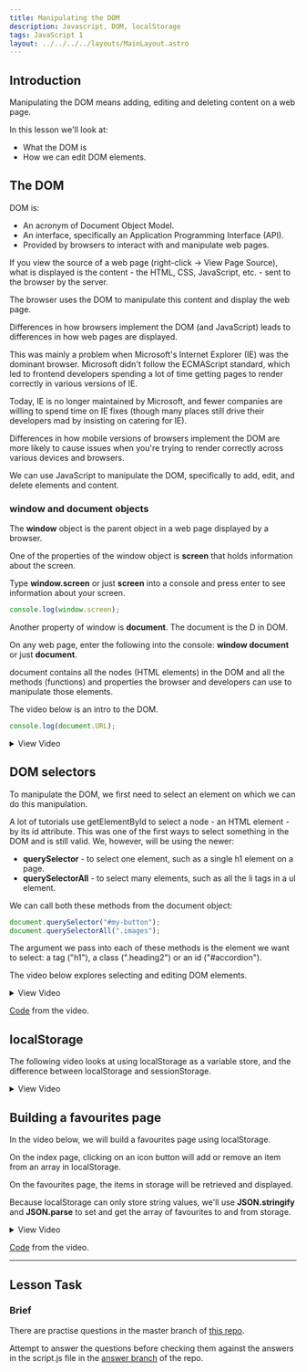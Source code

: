 ```yaml
---
title: Manipulating the DOM
description: Javascript, DOM, localStorage
tags: JavaScript 1
layout: ../../../../layouts/MainLayout.astro
---
```


## Introduction

Manipulating the DOM means adding, editing and deleting content on a web page.

In this lesson we'll look at:

- What the DOM is
- How we can edit DOM elements.

## The DOM

DOM is:

- An acronym of Document Object Model.
- An interface, specifically an Application Programming Interface (API).
- Provided by browsers to interact with and manipulate web pages.

If you view the source of a web page (right-click -> View Page Source), what is displayed is the content - the HTML, CSS, JavaScript, etc. - sent to the browser by the server.

The browser uses the DOM to manipulate this content and display the web page.

Differences in how browsers implement the DOM (and JavaScript) leads to differences in how web pages are displayed.

This was mainly a problem when Microsoft's Internet Explorer (IE) was the dominant browser. Microsoft didn't follow the ECMAScript standard, which led to frontend developers spending a lot of time getting pages to render correctly in various versions of IE.

Today, IE is no longer maintained by Microsoft, and fewer companies are willing to spend time on IE fixes (though many places still drive their developers mad by insisting on catering for IE).

Differences in how mobile versions of browsers implement the DOM are more likely to cause issues when you're trying to render correctly across various devices and browsers.

We can use JavaScript to manipulate the DOM, specifically to add, edit, and delete elements and content.

### window and document objects

The **window** object is the parent object in a web page displayed by a browser.

One of the properties of the window object is **screen** that holds information about the screen.

Type **window.screen** or just **screen** into a console and press enter to see information about your screen.

```js
console.log(window.screen);
```

Another property of window is **document**. The document is the D in DOM.

On any web page, enter the following into the console: **window document** or just **document**.

document contains all the nodes (HTML elements) in the DOM and all the methods (functions) and properties the browser and developers can use to manipulate those elements.

The video below is an intro to the DOM.

```js
console.log(document.URL);
```

<details>
  <summary>View Video</summary>
  <iframe
    src="https://player.vimeo.com/video/444052197?h=983809296b&amp;badge=0&amp;autopause=0&amp;player_id=0&amp;app_id=58479"
    frameborder="0"
    width="2560"
    height="1080"
    allow="autoplay; fullscreen; picture-in-picture"
    allowfullscreen
    title="Creating strings with backticks (template literals)"
  ></iframe>
</details>

## DOM selectors

To manipulate the DOM, we first need to select an element on which we can do this manipulation.

A lot of tutorials use getElementById to select a node - an HTML element - by its id attribute. This was one of the first ways to select something in the DOM and is still valid. We, however, will be using the newer:

- **querySelector** - to select one element, such as a single h1 element on a page.
- **querySelectorAll** - to select many elements, such as all the li tags in a ul element.

We can call both these methods from the document object:

```js
document.querySelector("#my-button");
document.querySelectorAll(".images");
```

The argument we pass into each of these methods is the element we want to select: a tag ("h1"), a class (".heading2") or an id ("#accordion").

The video below explores selecting and editing DOM elements.

<details>
  <summary>View Video</summary>
  <iframe
    src="https://player.vimeo.com/video/444301212?h=e51a5a074e&amp;badge=0&amp;autopause=0&amp;player_id=0&amp;app_id=58479"
    width="2560"
    height="1080"
    frameborder="0"
    allow="autoplay; fullscreen; picture-in-picture"
    allowfullscreen
    title="Manipulating the DOM"
  ></iframe>
</details>

[Code](https://github.com/NoroffFEU/manipulating-the-dom) from the video.

## localStorage

The following video looks at using localStorage as a variable store, and the difference between localStorage and sessionStorage.

<details>
  <summary>View Video</summary>
  <iframe
    src="https://player.vimeo.com/video/456596964?h=8f0cf7767a&amp;badge=0&amp;autopause=0&amp;player_id=0&amp;app_id=58479"
    width="2560"
    height="1080"
    frameborder="0"
    allow="autoplay; fullscreen; picture-in-picture"
    allowfullscreen
    title="localStorage"
  ></iframe>
</details>

## Building a favourites page

In the video below, we will build a favourites page using localStorage.

On the index page, clicking on an icon button will add or remove an item from an array in localStorage.

On the favourites page, the items in storage will be retrieved and displayed.

Because localStorage can only store string values, we'll use **JSON.stringify** and **JSON.parse** to set and get the array of favourites to and from storage.

<details>
  <summary>View Video</summary>
  <iframe
    src="https://player.vimeo.com/video/457504978?h=726aababe6&amp;badge=0&amp;autopause=0&amp;player_id=0&amp;app_id=58479"
    width="2560"
    height="1080"
    frameborder="0"
    allow="autoplay; fullscreen; picture-in-picture"
    allowfullscreen
    title="Building a favourites page with localStorage"
  ></iframe>
</details>

[Code](https://github.com/NoroffFEU/localstorage-example) from the video.

---

## Lesson Task

### Brief

There are practise questions in the master branch of [this repo](https://github.com/NoroffFEU/lesson-task-js1-module1-lesson2).

Attempt to answer the questions before checking them against the answers in the script.js file in the [answer branch](https://github.com/NoroffFEU/lesson-task-js1-module1-lesson2/tree/answers) of the repo.
